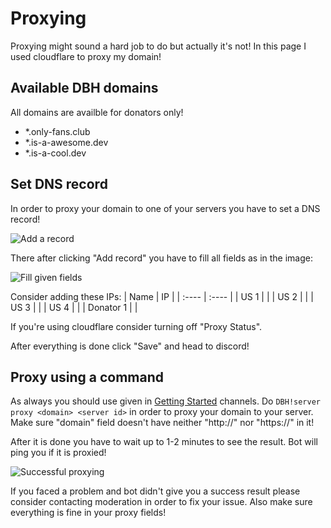 # Proxying

Proxying might sound a hard job to do but actually it's not! In this page I used cloudflare to proxy my domain!

## Available DBH domains

<Tip label="Note">All domains are availble for donators only!</Tip>

- \*.only-fans.club
- \*.is-a-awesome.dev
- \*.is-a-cool.dev

## Set DNS record

In order to proxy your domain to one of your servers you have to set a DNS record!

![Add a record](/content/proxying/add-record.png)

There after clicking "Add record" you have to fill all fields as in the image:

![Fill given fields](/content/proxying/proxy-fields.png)

Consider adding these IPs:
| Name | IP |
| :---- | :---- |
| US 1 | <Copy value="69.197.135.202" /> |
| US 2 | <Copy value="69.197.135.203" /> |
| US 3 | <Copy value="69.197.135.204" /> |
| US 4 | <Copy value="69.197.135.205" /> |
| Donator 1 | <Copy value="69.30.249.53" /> |

<Tip>If you're using cloudflare consider turning off "Proxy Status".</Tip>

After everything is done click "Save" and head to discord!

## Proxy using a command

As always you should use given in [Getting Started](/getting-started) channels. Do `DBH!server proxy <domain> <server id>` in order to proxy your domain to your server. Make sure "domain" field doesn't have neither "http://" nor "https://" in it!

After it is done you have to wait up to 1-2 minutes to see the result. Bot will ping you if it is proxied!

![Successful proxying](/content/proxying/proxying-success.png)

<Tip>
  If you faced a problem and bot didn't give you a success result please
  consider contacting moderation in order to fix your issue. Also make sure
  everything is fine in your proxy fields!
</Tip>
